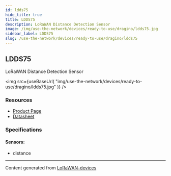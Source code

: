 ```yaml
---
id: ldds75
hide_title: true
title: LDDS75
description: LoRaWAN Distance Detection Sensor
image: /img/use-the-network/devices/ready-to-use/dragino/ldds75.jpg
sidebar_label: LDDS75
slug: /use-the-network/devices/ready-to-use/dragino/ldds75
---
```



## LDDS75

LoRaWAN Distance Detection Sensor

<img
src={useBaseUrl(
"img/use-the-network/devices/ready-to-use/dragino/ldds75.jpg"
)}
/>

### Resources

- [Product Page](http://www.dragino.com/products/lora-lorawan-end-node/item/161-ldds75.html)
- [Datasheet](http://www.dragino.com/downloads/index.php?dir=LoRa_End_Node/LDDS75/)

### Specifications

#### Sensors:
- distance



---
Content generated from [LoRaWAN-devices](https://github.com/TheThingsNetwork/lorawan-devices)
